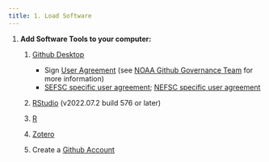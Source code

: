 ```yaml
---
title: 1. Load Software
---
```


1.  **Add Software Tools to your computer:**

    1.  [Github Desktop](https://desktop.github.com/)

        -   Sign [User Agreement](https://drive.google.com/file/d/1yP0mLpD5d5rsgNv5-_Z6OWpwhLROjxMg/view) (see [NOAA Github Governance Team](https://sites.google.com/noaa.gov/nmfs-st-github-governance-team/github-users) for more information)
        -   [SEFSC specific user agreement](https://drive.google.com/file/d/1HQBJFCa55inDFNdB-TEYkEw6h0rUPAG0/view); [NEFSC specific user agreement](https://drive.google.com/file/d/1YBD_tZQ0zTjG6FkClegp2N-joDjB8tBg/view?usp=drive_link)

    2.  [RStudio](https://www.rstudio.com/products/rstudio/download/#download) (v2022.07.2 build 576 or later)

    3.  [R](https://www.r-project.org/)

    4.  [Zotero](https://www.zotero.org/)

    5.  Create a [Github Account](https://github.com/)

